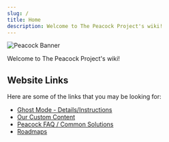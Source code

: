 ```yaml
---
slug: /
title: Home
description: Welcome to The Peacock Project's wiki!
---
```



<Image alt="Peacock Banner" img={Banner} />

Welcome to The Peacock Project's wiki!

## Website Links

Here are some of the links that you may be looking for:

-   [Ghost Mode - Details/Instructions](ghost-mode.md)
-   [Our Custom Content](custom-content.mdx)
-   [Peacock FAQ / Common Solutions](intel.md)
-   [Roadmaps](roadmaps.mdx)
